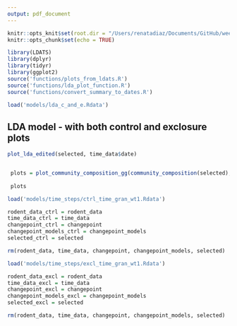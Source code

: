 ```yaml
---
output: pdf_document
---
```


```r
knitr::opts_knit$set(root.dir = "/Users/renatadiaz/Documents/GitHub/weecology/LDA-kratplots")
knitr::opts_chunk$set(echo = TRUE)
```


```r
library(LDATS)
library(dplyr)
library(tidyr)
library(ggplot2)
source('functions/plots_from_ldats.R')
source('functions/lda_plot_function.R')
source('functions/convert_summary_to_dates.R')
```


```r
load('models/lda_c_and_e.Rdata')
```

## LDA model - with both control and exclosure plots


```r
plot_lda_edited(selected, time_data$date)


 plots = plot_community_composition_gg(community_composition(selected), c(1:selected@k), ylim = c(0, 1))
 
 plots
```



```r
load('models/time_steps/ctrl_time_gran_wt1.Rdata')

rodent_data_ctrl = rodent_data
time_data_ctrl = time_data
changepoint_ctrl = changepoint
changepoint_models_ctrl = changepoint_models
selected_ctrl = selected

rm(rodent_data, time_data, changepoint, changepoint_models, selected)

load('models/time_steps/excl_time_gran_wt1.Rdata')

rodent_data_excl = rodent_data
time_data_excl = time_data
changepoint_excl = changepoint
changepoint_models_excl = changepoint_models
selected_excl = selected

rm(rodent_data, time_data, changepoint, changepoint_models, selected)

```
